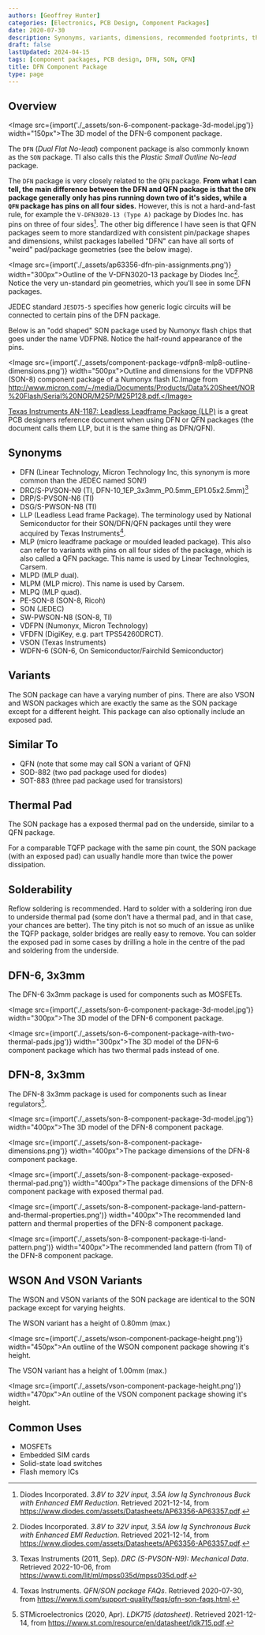 ```yaml
---
authors: [Geoffrey Hunter]
categories: [Electronics, PCB Design, Component Packages]
date: 2020-07-30
description: Synonyms, variants, dimensions, recommended footprints, thermal resistance and more info about the SON (DFN) component package.
draft: false
lastUpdated: 2024-04-15
tags: [component packages, PCB design, DFN, SON, QFN]
title: DFN Component Package
type: page
---
```



## Overview

<Image src={import('./_assets/son-6-component-package-3d-model.jpg')} width="150px">The 3D model of the DFN-6 component package.</Image>

The `DFN` (_Dual Flat No-lead_) component package is also commonly known as the `SON` package. TI also calls this the _Plastic Small Outline No-lead_ package.

The `DFN` package is very closely related to the `QFN` package. **From what I can tell, the main difference between the DFN and QFN package is that the `DFN` package generally only has pins running down two of it's sides, while a `QFN` package has pins on all four sides.** However, this is not a hard-and-fast rule, for example the `V-DFN3020-13 (Type A)` package by Diodes Inc. has pins on three of four sides[^bib-diodes-inc-ap63356]. The other big difference I have seen is that QFN packages seem to more standardized with consistent pin/package shapes and dimensions, whilst packages labelled "DFN" can have all sorts of "weird" pad/package geometries (see the below image).

<Image src={import('./_assets/ap63356-dfn-pin-assignments.png')} width="300px">Outline of the V-DFN3020-13 package by Diodes Inc[^bib-diodes-inc-ap63356]. Notice the very un-standard pin geometries, which you'll see in some DFN packages.</Image>

JEDEC standard `JESD75-5` specifies how generic logic circuits will be connected to certain pins of the DFN package.

Below is an "odd shaped" SON package used by Numonyx flash chips that goes under the name VDFPN8. Notice the half-round appearance of the pins.

<Image src={import('./_assets/component-package-vdfpn8-mlp8-outline-dimensions.png')} width="500px">Outline and dimensions for the VDFPN8 (SON-8) component package of a Numonyx flash IC.Image from http://www.micron.com/~/media/Documents/Products/Data%20Sheet/NOR%20Flash/Serial%20NOR/M25P/M25P128.pdf.</Image>

[Texas Instruments AN-1187: Leadless Leadframe Package (LLP)](https://www.ti.com/lit/an/snoa401r/snoa401r.pdf) is a great PCB designers reference document when using DFN or QFN packages (the document calls them LLP, but it is the same thing as DFN/QFN).

## Synonyms

* DFN (Linear Technology, Micron Technology Inc, this synonym is more common than the JEDEC named SON!)
* DRC/S-PVSON-N9 (TI, DFN-10_1EP_3x3mm_P0.5mm_EP1.05x2.5mm)[^bib-ti-drc-s-pvson-n9-package-outline]
* DRP/S-PVSON-N6 (TI)
* DSG/S-PWSON-N8 (TI)
* LLP (Leadless Lead frame Package). The terminology used by National Semiconductor for their SON/DFN/QFN packages until they were acquired by Texas Instruments[^bib-ti-qfn-son-faqs].
* MLP (micro leadframe package or moulded leaded package). This also can refer to variants with pins on all four sides of the package, which is also called a QFN package. This name is used by Linear Technologies, Carsem.
* MLPD (MLP dual).
* MLPM (MLP micro). This name is used by Carsem.
* MLPQ (MLP quad).
* PE-SON-8 (SON-8, Ricoh)
* SON (JEDEC)
* SW-PWSON-N8 (SON-8, TI)
* VDFPN (Numonyx, Micron Technology)
* VFDFN (DigiKey, e.g. part TPS54260DRCT).
* VSON (Texas Instruments)
* WDFN-6 (SON-6, On Semiconductor/Fairchild Semiconductor)

## Variants

The SON package can have a varying number of pins. There are also VSON and WSON packages which are exactly the same as the SON package except for a different height. This package can also optionally include an exposed pad.

## Similar To

* QFN (note that some may call SON a variant of QFN)
* SOD-882 (two pad package used for diodes)
* SOT-883 (three pad package used for transistors)

## Thermal Pad

The SON package has a exposed thermal pad on the underside, similar to a QFN package.

For a comparable TQFP package with the same pin count, the SON package (with an exposed pad) can usually handle more than twice the power dissipation.

## Solderability

Reflow soldering is recommended. Hard to solder with a soldering iron due to underside thermal pad (some don’t have a thermal pad, and in that case, your chances are better). The tiny pitch is not so much of an issue as unlike the TQFP package, solder bridges are really easy to remove. You can solder the exposed pad in some cases by drilling a hole in the centre of the pad and soldering from the underside.

## DFN-6, 3x3mm

The DFN-6 3x3mm package is used for components such as MOSFETs.

<Image src={import('./_assets/son-6-component-package-3d-model.jpg')} width="300px">The 3D model of the DFN-6 component package.</Image>

<Image src={import('./_assets/son-6-component-package-with-two-thermal-pads.jpg')} width="300px">The 3D model of the DFN-6 component package which has two thermal pads instead of one.</Image>

## DFN-8, 3x3mm

The DFN-8 3x3mm package is used for components such as linear regulators[^bib-st-ldk715-ds].

<Image src={import('./_assets/son-8-component-package-3d-model.jpg')} width="400px">The 3D model of the DFN-8 component package.</Image>

<Image src={import('./_assets/son-8-component-package-dimensions.png')} width="400px">The package dimensions of the DFN-8 component package.</Image>

<Image src={import('./_assets/son-8-component-package-exposed-thermal-pad.png')} width="400px">The package dimensions of the DFN-8 component package with exposed thermal pad.</Image>

<Image src={import('./_assets/son-8-component-package-land-pattern-and-thermal-properties.png')} width="400px">The recommended land pattern and thermal properties of the DFN-8 component package.</Image>

<Image src={import('./_assets/son-8-component-package-ti-land-pattern.png')} width="400px">The recommended land pattern (from TI) of the DFN-8 component package.</Image>

## WSON And VSON Variants

The WSON and VSON variants of the SON package are identical to the SON package except for varying heights.

The WSON variant has a height of 0.80mm (max.)

<Image src={import('./_assets/wson-component-package-height.png')} width="450px">An outline of the WSON component package showing it's height.</Image>

The VSON variant has a height of 1.00mm (max.)

<Image src={import('./_assets/vson-component-package-height.png')} width="470px">An outline of the VSON component package showing it's height.</Image>

## Common Uses

* MOSFETs
* Embedded SIM cards
* Solid-state load switches
* Flash memory ICs

[^bib-ti-qfn-son-faqs]:  Texas Instruments. _QFN/SON package FAQs_. Retrieved 2020-07-30, from https://www.ti.com/support-quality/faqs/qfn-son-faqs.html.
[^bib-diodes-inc-ap63356]:  Diodes Incorporated. _3.8V to 32V input, 3.5A low Iq Synchronous Buck with Enhanced EMI Reduction_. Retrieved 2021-12-14, from https://www.diodes.com/assets/Datasheets/AP63356-AP63357.pdf.
[^bib-st-ldk715-ds]:  STMicroelectronics (2020, Apr). _LDK715 (datasheet)_. Retrieved 2021-12-14, from https://www.st.com/resource/en/datasheet/ldk715.pdf.
[^bib-ti-drc-s-pvson-n9-package-outline]: Texas Instruments (2011, Sep). _DRC (S-PVSON-N9): Mechanical Data_. Retrieved 2022-10-06, from https://www.ti.com/lit/ml/mpss035d/mpss035d.pdf.
